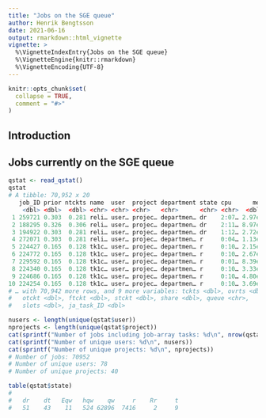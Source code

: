 ```yaml
---
title: "Jobs on the SGE queue"
author: Henrik Bengtsson
date: 2021-06-16
output: rmarkdown::html_vignette
vignette: >
  %\VignetteIndexEntry{Jobs on the SGE queue}
  %\VignetteEngine{knitr::rmarkdown}
  %\VignetteEncoding{UTF-8}
---
```


```r
knitr::opts_chunk$set(
  collapse = TRUE,
  comment = "#>"
)
```

## Introduction


## Jobs currently on the SGE queue

```r
qstat <- read_qstat()
qstat
# A tibble: 70,952 x 20
   job_ID prior ntckts name  user  project department state cpu      mem      io
    <dbl> <dbl>  <dbl> <chr> <chr> <chr>   <chr>      <chr> <chr>  <dbl>   <dbl>
 1 259721 0.303  0.281 reli… user… projec… departmen… dr    2:07… 2.97e5 6.43e+2
 2 188295 0.326  0.306 reli… user… projec… departmen… dr    2:11… 8.97e5 3.79e+3
 3 194922 0.303  0.281 reli… user… projec… departmen… dr    1:12… 2.72e5 1.43e+3
 4 272071 0.303  0.281 reli… user… projec… departmen… r     0:04… 1.13e5 5.41e+2
 5 224427 0.165  0.128 tk1c… user… projec… departmen… r     0:10… 2.15e4 5.54e-2
 6 224772 0.165  0.128 tk1c… user… projec… departmen… r     0:10… 2.67e4 5.53e-2
 7 229592 0.165  0.128 tk1c… user… projec… departmen… r     0:01… 8.39e3 2.27e-2
 8 224340 0.165  0.128 tk1c… user… projec… departmen… r     0:10… 3.33e4 5.49e-2
 9 224686 0.165  0.128 tk1c… user… projec… departmen… r     0:10… 4.80e4 5.48e-2
10 224254 0.165  0.128 tk1c… user… projec… departmen… r     0:10… 3.69e4 5.48e-2
# … with 70,942 more rows, and 9 more variables: tckts <dbl>, ovrts <dbl>,
#   otckt <dbl>, ftckt <dbl>, stckt <dbl>, share <dbl>, queue <chr>,
#   slots <dbl>, ja_task_ID <dbl>
```


```r
nusers <- length(unique(qstat$user))
nprojects <- length(unique(qstat$project))
cat(sprintf("Number of jobs including job-array tasks: %d\n", nrow(qstat)))
cat(sprintf("Number of unique users: %d\n", nusers))
cat(sprintf("Number of unique projects: %d\n", nprojects))
# Number of jobs: 70952
# Number of unique users: 78
# Number of unique projects: 40
```

```r
table(qstat$state)
#
#   dr    dt   Eqw   hqw    qw     r    Rr     t 
#   51    43    11   524 62896  7416     2     9
```

